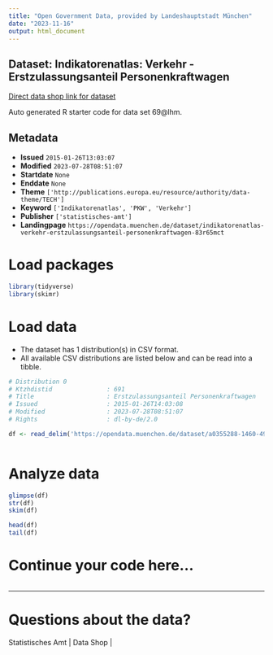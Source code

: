 ```yaml
---
title: "Open Government Data, provided by Landeshauptstadt München"
date: "2023-11-16"
output: html_document
---
```


## Dataset: Indikatorenatlas: Verkehr - Erstzulassungsanteil Personenkraftwagen

[Direct data shop link for dataset](https://opendata.muenchen.de/dataset/indikatorenatlas-verkehr-erstzulassungsanteil-personenkraftwagen-83r65mct)

Auto generated R starter code for data set 69@lhm.

## Metadata

- **Issued** `2015-01-26T13:03:07`
- **Modified** `2023-07-28T08:51:07`
- **Startdate** `None`
- **Enddate** `None`
- **Theme** `['http://publications.europa.eu/resource/authority/data-theme/TECH']`
- **Keyword** `['Indikatorenatlas', 'PKW', 'Verkehr']`
- **Publisher** `['statistisches-amt']`
- **Landingpage** `https://opendata.muenchen.de/dataset/indikatorenatlas-verkehr-erstzulassungsanteil-personenkraftwagen-83r65mct`


# Load packages

```r

library(tidyverse)
library(skimr)

```

# Load data

-   The dataset has 1 distribution(s) in CSV format.
-   All available CSV distributions are listed below and can be read into a tibble.

```r

# Distribution 0
# Ktzhdistid               : 691
# Title                    : Erstzulassungsanteil Personenkraftwagen
# Issued                   : 2015-01-26T14:03:08
# Modified                 : 2023-07-28T08:51:07
# Rights                   : dl-by-de/2.0

df <- read_delim('https://opendata.muenchen.de/dataset/a0355288-1460-4969-bf5a-40f5a7b33051/resource/4e6bbebd-c5b9-43ee-ac6b-272f1f448105/download/indikat_verkehr_erstzulassungsanteil_personenkraftwagen_240723.csv')



```

# Analyze data

```r

glimpse(df)
str(df)
skim(df)

head(df)
tail(df)

```

# Continue your code here...

```r

```

------------------------------------------------------------------------

# Questions about the data?

Statistisches Amt | Data Shop | 
